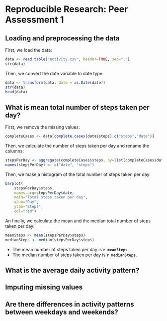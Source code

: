 # Reproducible Research: Peer Assessment 1



## Loading and preprocessing the data

First, we load the data:

```r
data <- read.table("activity.csv", header=TRUE, sep=",")
str(data)
```

Then, we convert the date variable to date type:

```r
data <- transform(data, date = as.Date(date))
str(data)
head(data)
```


## What is mean total number of steps taken per day?

First, we remove the missing values:

```r
completeCases <- data[complete.cases(data$steps),c("steps","date")]
```

Then, we calculate the number of steps taken per day and rename the columns:

```r
stepsPerDay <- aggregate(completeCases$steps, by=list(completeCases$date), FUN=sum)
names(stepsPerDay) <- c("date", "steps")
```

Then, we make a histogram of the total number of steps taken per day:

```r

barplot(
    stepsPerDay$steps, 
    names.arg=stepsPerDay$date,
    main="Total steps taken per day",
    xlab="Day",
    ylab="Steps",
    col="red")
```

An finally, we calculate the mean and the median total number of steps taken per day:

```r
meanSteps <- mean(stepsPerDay$steps)
medianSteps <- median(stepsPerDay$steps)
```

- The mean number of steps taken per day is **`r meanSteps`**.
- The median number of steps taken per day is **`r medianSteps`**.


## What is the average daily activity pattern?



## Imputing missing values



## Are there differences in activity patterns between weekdays and weekends?
